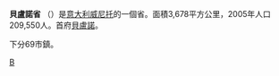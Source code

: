 <!--[[File:Belluno_posizione.png|right]]-->
{{Infobox_ProvinceIT |
  fullname              = 貝盧諾省|
  name                  = 貝盧諾省 |
  region                = [[威尼托|威尼托]] |
  capital               = [[貝盧諾|貝盧諾]] |
  commune               = 69 |
  area                  = 3,678 |
  population_as_of      = (2004) |
  population            = 209,550  |
  populationdensity     = 57 |
  vehicle               = BL|
  postal_code           = 32100|
  telephone_prefix      = 0437|
  ISTAT                 = 025|
  president             =  |
  map                   = Belluno in Italy.svg |
  coatofarms            =  |
}}
'''貝盧諾省''' （{{lang|it|Provincia di Belluno}}）是[[意大利|意大利]][[威尼托|威尼托]]的一個省。面積3,678平方公里，2005年人口209,550人。首府[[貝盧諾|貝盧諾]]。

下分69市鎮。

{{Authority control}}
[[Category:意大利省份|B]]